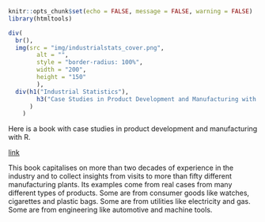 
```{r setup, echo = FALSE, message=FALSE, warning = FALSE}
knitr::opts_chunk$set(echo = FALSE, message = FALSE, warning = FALSE)
library(htmltools)
```


```{r}
div(
  br(),
  img(src = "img/industrialstats_cover.png",
        alt = "",
        style = "border-radius: 100%",
        width = "200",
        height = "150"
        ),
  div(h1("Industrial Statistics"),
        h3("Case Studies in Product Development and Manufacturing with R")
      )
    )
```

Here is a book with case studies in product development and manufacturing with R.

[link](https://j-ramalho.github.io/industRialstatistics/)

This book capitalises on more than two decades of experience in the industry and to collect insights from visits to more than fifty different manufacturing plants. Its examples come from real cases from many different types of products. Some are from consumer goods like watches, cigarettes and plastic bags. Some are from utilities like electricity and gas. Some are from engineering like automotive and machine tools.
